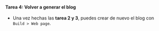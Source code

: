 ::: {.callout-important icon="false"}
#### Tarea 4: Volver a generar el blog

- Una vez hechas las **tarea 2 y 3**, puedes crear de nuevo el blog con `Build > Web page`.

:::
